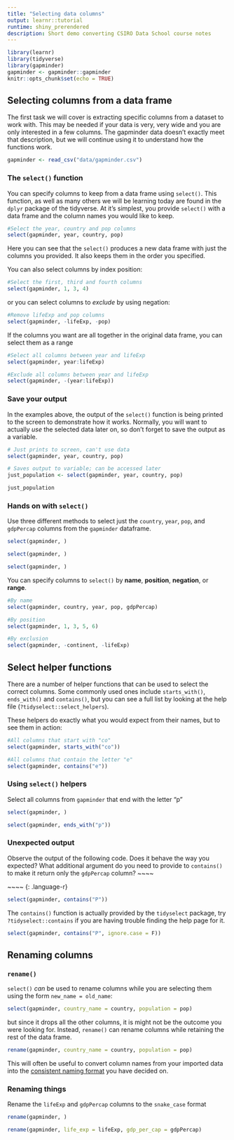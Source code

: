 ```yaml
---
title: "Selecting data columns"
output: learnr::tutorial
runtime: shiny_prerendered
description: Short demo converting CSIRO Data School course notes
---
```


```r
library(learnr)
library(tidyverse)
library(gapminder)
gapminder <- gapminder::gapminder
knitr::opts_chunk$set(echo = TRUE)
```

## Selecting columns from a data frame

The first task we will cover is extracting specific columns from a dataset to work with. This 
may be needed if your data is very, very wide and you are only interested in a few columns. The 
gapminder data doesn't exactly meet that description, but we will continue using it to understand 
how the functions work.

```r
gapminder <- read_csv("data/gapminder.csv")
```

### The `select()` function

You can specify columns to keep from a data frame using `select()`. This function, as well as many 
others we will be learning today are found in the `dplyr` package of the tidyverse. At it's simplest,
you provide `select()` with a data frame and the column names you would like to keep.

```r
#Select the year, country and pop columns
select(gapminder, year, country, pop)
```

Here you can see that the `select()` produces a new data frame with just the columns you provided. 
It also keeps them in the order you specified.

You can also select columns by index position:

```r
#Select the first, third and fourth columns
select(gapminder, 1, 3, 4)
```

or you can select columns to *exclude* by using negation:

```r
#Remove lifeExp and pop columns
select(gapminder, -lifeExp, -pop)
```

If the columns you want are all together in the original data frame, you can select them as a range

```r
#Select all columns between year and lifeExp
select(gapminder, year:lifeExp)

#Exclude all columns between year and lifeExp
select(gapminder, -(year:lifeExp))
```

### Save your output
In the examples above, the output of the `select()` function is being printed to the screen to 
demonstrate how it works. Normally, you will want to actually *use* the selected data later on, so
don't forget to save the output as a variable.
```r
# Just prints to screen, can't use data
select(gapminder, year, country, pop)

# Saves output to variable; can be accessed later
just_population <- select(gapminder, year, country, pop)

just_population
```


### Hands on with `select()`
Use three different methods to select just the `country`, `year`, `pop`, and `gdpPercap` columns 
from the `gapminder` dataframe.
```r
select(gapminder, )

select(gapminder, )

select(gapminder, )
```

<div id="chal-1-hint">
You can specify columns to `select()` by **name**, **position**, **negation**, or **range**.
</div>

```r
#By name
select(gapminder, country, year, pop, gdpPercap)

#By position
select(gapminder, 1, 3, 5, 6)

#By exclusion
select(gapminder, -continent, -lifeExp)
```


## Select helper functions

There are a number of helper functions that can be used to select the correct columns. Some commonly
used ones include `starts_with()`, `ends_with()` and `contains()`, but you can see a full list by 
looking at the help file (`?tidyselect::select_helpers`).

These helpers do exactly what you would expect from their names, but to see them in action:

```r
#All columns that start with "co"
select(gapminder, starts_with("co"))

#All columns that contain the letter "e"
select(gapminder, contains("e"))
```

### Using `select()` helpers
Select all columns from `gapminder` that end with the letter "p"
```r
select(gapminder, )
```

```r
select(gapminder, ends_with("p"))
```


### Unexpected output
Observe the output of the following code. Does it behave the way you expected? What additional argument do you need to provide to `contains()`
to make it return only the `gdpPercap` column?
~~~~

~~~~
{: .language-r}
```r
select(gapminder, contains("P"))
```

<div id="chal-3-hint">
The `contains()` function is actually provided by the `tidyselect` package, try 
`?tidyselect::contains` if you are having trouble finding the help page for it.
</div>

```r
select(gapminder, contains("P", ignore.case = F))
```

## Renaming columns
### `rename()`

`select()` *can* be used to rename columns while you are selecting them using the form 
`new_name = old_name`:

```r
select(gapminder, country_name = country, population = pop)
```

but since it drops all the other columns, it is might not be the outcome you were looking for. 
Instead, `rename()` can rename columns while retaining the rest of the data frame.

```r
rename(gapminder, country_name = country, population = pop)
```

This will often be useful to convert column names from your imported data into the 
[consistent naming format]({{ page.root }}{% link _episodes/02-Using-R.md %}#naming-things) you
have decided on.

### Renaming things
Rename the `lifeExp` and `gdpPercap` columns to the `snake_case` format
```r
rename(gapminder, )
```

```r
rename(gapminder, life_exp = lifeExp, gdp_per_cap = gdpPercap)
```

